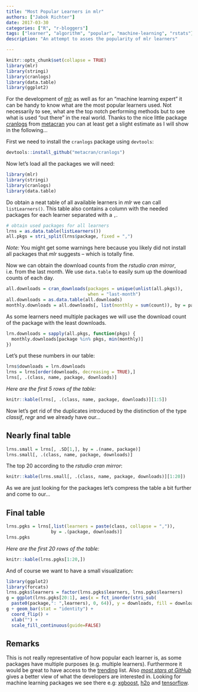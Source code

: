 ```yaml
---
title: "Most Popular Learners in mlr"
authors: ["Jabok Richter"]
date: 2017-03-30
categories: ["R", "r-bloggers"]
tags: ["learner", "algorithm", "popular", "machine-learning", "rstats"]
description: "An attempt to asses the popularity of mlr learners"

---
```


```r
knitr::opts_chunk$set(collapse = TRUE)
library(mlr)
library(stringi)
library(cranlogs)
library(data.table)
library(ggplot2)
```

For the development of [mlr](https://github.com/mlr-org/mlr) as well as for an "machine learning expert" it can be handy to know what are the most popular learners used.
Not necessarily to see, what are the top notch performing methods but to see what is used "out there" in the real world.
Thanks to the nice little package [cranlogs](https://github.com/metacran/cranlogs) from [metacran](https://www.r-pkg.org/) you can at least get a slight estimate as I will show in the following...

First we need to install the `cranlogs` package using `devtools`:

```r
devtools::install_github("metacran/cranlogs")
```

Now let's load all the packages we will need:

```r
library(mlr)
library(stringi)
library(cranlogs)
library(data.table)
```

Do obtain a neat table of all available learners in _mlr_ we can call `listLearners()`.
This table also contains a column with the needed packages for each learner separated with a `,`.

```r
# obtain used packages for all learners
lrns = as.data.table(listLearners())
all.pkgs = stri_split(lrns$package, fixed = ",")
```

_Note:_ You might get some warnings here because you likely did not install all packages that _mlr_ suggests -- which is totally fine.

Now we can obtain the download counts from the _rstudio cran mirror_, i.e. from the last month.
We use `data.table` to easily sum up the download counts of each day.

```r
all.downloads = cran_downloads(packages = unique(unlist(all.pkgs)),
                               when = "last-month")
all.downloads = as.data.table(all.downloads)
monthly.downloads = all.downloads[, list(monthly = sum(count)), by = package]
```

As some learners need multiple packages we will use the download count of the package with the least downloads.

```r
lrn.downloads = sapply(all.pkgs, function(pkgs) {
  monthly.downloads[package %in% pkgs, min(monthly)]
})
```

Let's put these numbers in our table:

```r
lrns$downloads = lrn.downloads
lrns = lrns[order(downloads, decreasing = TRUE),]
lrns[, .(class, name, package, downloads)]
```

_Here are the first 5 rows of the table:_

```r
knitr::kable(lrns[, .(class, name, package, downloads)][1:5])
```

Now let's get rid of the duplicates introduced by the distinction of the type _classif_, _regr_ and we already have our...

## Nearly final table

```r
lrns.small = lrns[, .SD[1,], by = .(name, package)]
lrns.small[, .(class, name, package, downloads)]
```

The top 20 according to the _rstudio cran mirror_:

```r
knitr::kable(lrns.small[, .(class, name, package, downloads)][1:20])
```

As we are just looking for the packages let's compress the table a bit further and come to our...

## Final table

```r
lrns.pgks = lrns[,list(learners = paste(class, collapse = ",")),
                 by = .(package, downloads)]
lrns.pgks
```

_Here are the first 20 rows of the table:_

```r
knitr::kable(lrns.pgks[1:20,])
```

And of course we want to have a small visualization:

```r
library(ggplot2)
library(forcats)
lrns.pgks$learners = factor(lrns.pgks$learners, lrns.pgks$learners)
g = ggplot(lrns.pgks[20:1], aes(x = fct_inorder(stri_sub(
  paste0(package,": ",learners), 0, 64)), y = downloads, fill = downloads))
g + geom_bar(stat = "identity") +
  coord_flip() +
  xlab("") +
  scale_fill_continuous(guide=FALSE)
```

## Remarks

This is not really representative of how popular each learner is, as some packages have multiple purposes (e.g. multiple learners).
Furthermore it would be great to have access to the [trending](https://www.r-pkg.org/trending) list.
Also [_most stars at GitHub_](https://www.r-pkg.org/starred) gives a better view of what the developers are interested in.
Looking for machine learning packages we see there e.g: [xgboost](https://github.com/dmlc/xgboost), [h2o](https://github.com/h2oai/h2o-3) and [tensorflow](https://github.com/rstudio/tensorflow).

